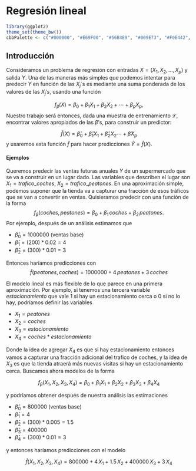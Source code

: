 # Regresión lineal {#regresion}

```r
library(ggplot2)
theme_set(theme_bw())
cbbPalette <- c("#000000", "#E69F00", "#56B4E9", "#009E73", "#F0E442", "#0072B2", "#D55E00", "#CC79A7")
```

## Introducción

Consideramos un problema de regresión con entradas $X=(X_1,X_2,\ldots, X_p)$
y salida $Y$. Una de las maneras más simples que podemos intentar
para predecir $Y$ en función de las $X_j$´s es mediante una suma ponderada
de los valores de las $X_j's$, usando una función

$$f_\beta (X) = \beta_0 + \beta_1 X_1 + \beta_2 X_2 + \cdots + \beta_p X_p,$$
Nuestro trabajo será entonces, dada una muestra de entrenamiento ${\mathcal L}$,
encontrar valores apropiados de las $\beta$'s, para construir un predictor:

$$\hat{f}(X) = \hat{\beta}_0 + \hat{\beta}_1 X_1 + \hat{\beta}_2 X_2 \cdots + \hat{\beta} X_p$$
y usaremos esta función $\hat{f}$ para hacer predicciones $\hat{Y} =\hat{f}(X)$.



#### Ejemplos
Queremos predecir las ventas futuras anuales $Y$ de un supermercado que se va a construir
en un lugar dado. Las variables que describen el lugar son
$X_1 = trafico\_coches$, $X_2=trafico\_peatones$. En una aproximación simple,
podemos suponer que la tienda va a capturar una fracción de esos tráficos que
se van a convertir en ventas. Quisieramos predecir con una función de la forma
$$f_\beta (coches, peatones) = \beta_0 + \beta_1\, coches + \beta_2\, peatones.$$
Por ejemplo, después de un análisis estimamos que 

- $\hat{\beta}_0 = 1000000$ (ventas base)
- $\hat{\beta}_1 = (200)*0.02 = 4$
- $\hat{\beta}_2 = (300)*0.01 =3$

Entonces haríamos predicciones con
$$\hat{f}(peatones, coches) = 1000000 +  4\,peatones + 3\, coches$$

El modelo lineal es más flexible de lo que parece en una primera aproximación.
Por ejemplo, si tenemos una tercera variable 
$estacionamiento$ que vale 1 si hay un estacionamiento cerca o 0 si no lo hay, podríamos
definir las variables

- $X_1= peatones$
- $X_2 = coches$
- $X_3 = estacionamiento$
- $X_4 = coches*estacionamiento$

Donde la idea de agregar $X_4$ es que si hay estacionamiento entonces vamos
a capturar una fracción adicional del trafico de coches, y la idea de $X_3$ es que 
la tienda atraerá más nuevas visitas si hay un estacionamiento cerca. Buscamos 
ahora modelos de la forma

$$f_\beta(X_1,X_2,X_3,X_4) = \beta_0 + \beta_1X_1 + \beta_2 X_2 + \beta_3 X_3 +\beta_4 X_4$$

y podríamos obtener después de nuestra análisis las estimaciones


- $\hat{\beta}_0 = 800000$ (ventas base)
- $\hat{\beta}_1 = 4$
- $\hat{\beta}_2 = (300)*0.005 = 1.5$
- $\hat{\beta}_3 = 400000$
- $\hat{\beta}_4 = (300)*0.01 = 3$
 
 y entonces haríamos predicciones con el modelo

$$\hat{f} (X_1,X_2,X_3,X_4) = 
800000 + 4\, X_1 + 1.5 \,X_2 + 400000\, X_3 +3\, X_4$$



